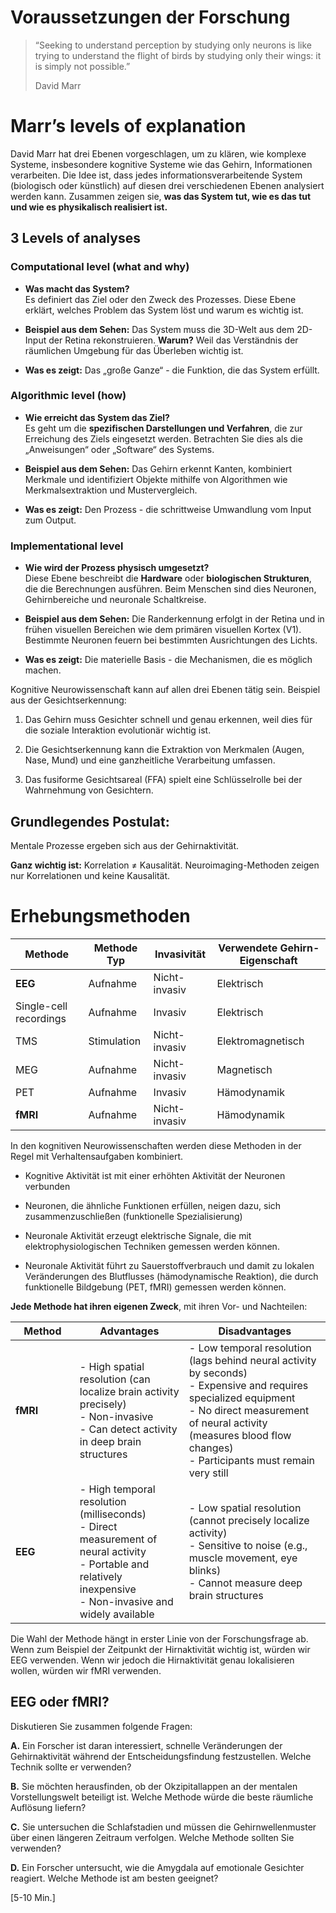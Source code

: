 # Voraussetzungen der Forschung

> "Seeking to understand perception by studying only neurons is like trying to understand the flight of birds by studying only their wings: it is simply not possible."
>
> David Marr

# Marr's levels of explanation

David Marr hat drei Ebenen vorgeschlagen, um zu klären, wie komplexe Systeme, insbesondere kognitive Systeme wie das Gehirn, Informationen verarbeiten. Die Idee ist, dass jedes informationsverarbeitende System (biologisch oder künstlich) auf diesen drei verschiedenen Ebenen analysiert werden kann. Zusammen zeigen sie, **was das System tut, wie es das tut und wie es physikalisch realisiert ist.**

## 3 Levels of analyses

### Computational level (what and why)

-   **Was macht das System?**\
    Es definiert das Ziel oder den Zweck des Prozesses. Diese Ebene erklärt, welches Problem das System löst und warum es wichtig ist.

-   **Beispiel aus dem Sehen:** Das System muss die 3D-Welt aus dem 2D-Input der Retina rekonstruieren. **Warum?** Weil das Verständnis der räumlichen Umgebung für das Überleben wichtig ist.

-   **Was es zeigt:** Das „große Ganze“ - die Funktion, die das System erfüllt.

### Algorithmic level (how)

-   **Wie erreicht das System das Ziel?**\
    Es geht um die **spezifischen Darstellungen und Verfahren**, die zur Erreichung des Ziels eingesetzt werden. Betrachten Sie dies als die „Anweisungen“ oder „Software“ des Systems.

-   **Beispiel aus dem Sehen:** Das Gehirn erkennt Kanten, kombiniert Merkmale und identifiziert Objekte mithilfe von Algorithmen wie Merkmalsextraktion und Mustervergleich.

-   **Was es zeigt:** Den Prozess - die schrittweise Umwandlung vom Input zum Output.

### Implementational level

-   **Wie wird der Prozess physisch umgesetzt?**\
    Diese Ebene beschreibt die **Hardware** oder **biologischen Strukturen**, die die Berechnungen ausführen. Beim Menschen sind dies Neuronen, Gehirnbereiche und neuronale Schaltkreise.

-   **Beispiel aus dem Sehen:** Die Randerkennung erfolgt in der Retina und in frühen visuellen Bereichen wie dem primären visuellen Kortex (V1). Bestimmte Neuronen feuern bei bestimmten Ausrichtungen des Lichts.

-   **Was es zeigt:** Die materielle Basis - die Mechanismen, die es möglich machen.

Kognitive Neurowissenschaft kann auf allen drei Ebenen tätig sein. Beispiel aus der Gesichtserkennung:

1.  Das Gehirn muss Gesichter schnell und genau erkennen, weil dies für die soziale Interaktion evolutionär wichtig ist.

2.  Die Gesichtserkennung kann die Extraktion von Merkmalen (Augen, Nase, Mund) und eine ganzheitliche Verarbeitung umfassen.

3.  Das fusiforme Gesichtsareal (FFA) spielt eine Schlüsselrolle bei der Wahrnehmung von Gesichtern.

## Grundlegendes Postulat:

Mentale Prozesse ergeben sich aus der Gehirnaktivität.

**Ganz wichtig ist:** Korrelation ≠ Kausalität. Neuroimaging-Methoden zeigen nur Korrelationen und keine Kausalität.

# Erhebungsmethoden

| Methode | Methode Typ | Invasivität | Verwendete Gehirn-Eigenschaft |
|----|----|----|----|
| **EEG** | Aufnahme | Nicht-invasiv | Elektrisch |
| Single-cell recordings | Aufnahme | Invasiv | Elektrisch |
| TMS | Stimulation | Nicht-invasiv | Elektromagnetisch |
| MEG | Aufnahme | Nicht-invasiv | Magnetisch |
| PET | Aufnahme | Invasiv | Hämodynamik |
| **fMRI** | Aufnahme | Nicht-invasiv | Hämodynamik |

In den kognitiven Neurowissenschaften werden diese Methoden in der Regel mit Verhaltensaufgaben kombiniert.

-   Kognitive Aktivität ist mit einer erhöhten Aktivität der Neuronen verbunden

-   Neuronen, die ähnliche Funktionen erfüllen, neigen dazu, sich zusammenzuschließen (funktionelle Spezialisierung)

-   Neuronale Aktivität erzeugt elektrische Signale, die mit elektrophysiologischen Techniken gemessen werden können.

-   Neuronale Aktivität führt zu Sauerstoffverbrauch und damit zu lokalen Veränderungen des Blutflusses (hämodynamische Reaktion), die durch funktionelle Bildgebung (PET, fMRI) gemessen werden können.

**Jede Methode hat ihren eigenen Zweck**, mit ihren Vor- und Nachteilen:

| Method | Advantages | Disadvantages |
|---------------|-------------------------|--------------------------------|
| **fMRI** | \- High spatial resolution (can localize brain activity precisely) <br> - Non-invasive <br> - Can detect activity in deep brain structures | \- Low temporal resolution (lags behind neural activity by seconds) <br> - Expensive and requires specialized equipment <br> - No direct measurement of neural activity (measures blood flow changes) <br> - Participants must remain very still |
| **EEG** | \- High temporal resolution (milliseconds) <br> - Direct measurement of neural activity <br> - Portable and relatively inexpensive <br> - Non-invasive and widely available | \- Low spatial resolution (cannot precisely localize activity) <br> - Sensitive to noise (e.g., muscle movement, eye blinks) <br> - Cannot measure deep brain structures |

Die Wahl der Methode hängt in erster Linie von der Forschungsfrage ab. Wenn zum Beispiel der Zeitpunkt der Hirnaktivität wichtig ist, würden wir EEG verwenden. Wenn wir jedoch die Hirnaktivität genau lokalisieren wollen, würden wir fMRI verwenden.

::: callout-caution
## EEG oder fMRI?

Diskutieren Sie zusammen folgende Fragen:

**A.** Ein Forscher ist daran interessiert, schnelle Veränderungen der Gehirnaktivität während der Entscheidungsfindung festzustellen. Welche Technik sollte er verwenden?

**B.** Sie möchten herausfinden, ob der Okzipitallappen an der mentalen Vorstellungswelt beteiligt ist. Welche Methode würde die beste räumliche Auflösung liefern?

**C.** Sie untersuchen die Schlafstadien und müssen die Gehirnwellenmuster über einen längeren Zeitraum verfolgen. Welche Methode sollten Sie verwenden?

**D.** Ein Forscher untersucht, wie die Amygdala auf emotionale Gesichter reagiert. Welche Methode ist am besten geeignet?

\[5-10 Min.\]
:::

<!-- ::: callout-caution -->

<!-- ## Hands-on: Paper Fragen -->

<!-- Lesen Sie das Paper von Dijkstra und identifizieren Sie die verschiedenen Forschungsschritte. -->

<!-- Was ist der aktueller Stand der forschung? Was ist der "Research Gap"?. -->

<!-- Was sind die Forschungsfragen und die Hypothesen? -->

<!-- Welche Erhebungsmethode wurde benutzt? Was ist der Forschungsdesign? -->

<!-- Was sind die Hauptergebnisse? Was genau zeigen die Graphics? Wie kann man sie interpretieren? -->

<!-- Welche Fragen sind noch offen? Welche Methode würden Sie benutzen, um sie zu beantworten? -->

<!-- ::: -->
